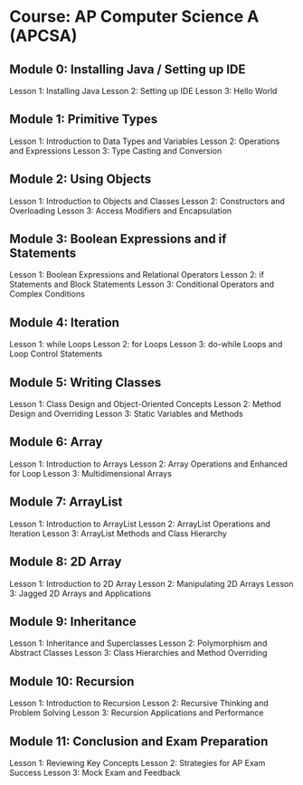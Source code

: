 # Course: AP Computer Science A (APCSA)

## Module 0: Installing Java / Setting up IDE

Lesson 1: Installing Java
Lesson 2: Setting up IDE
Lesson 3: Hello World

## Module 1: Primitive Types

Lesson 1: Introduction to Data Types and Variables
Lesson 2: Operations and Expressions
Lesson 3: Type Casting and Conversion

## Module 2: Using Objects

Lesson 1: Introduction to Objects and Classes
Lesson 2: Constructors and Overloading
Lesson 3: Access Modifiers and Encapsulation

## Module 3: Boolean Expressions and if Statements

Lesson 1: Boolean Expressions and Relational Operators
Lesson 2: if Statements and Block Statements
Lesson 3: Conditional Operators and Complex Conditions

## Module 4: Iteration

Lesson 1: while Loops
Lesson 2: for Loops
Lesson 3: do-while Loops and Loop Control Statements

## Module 5: Writing Classes

Lesson 1: Class Design and Object-Oriented Concepts
Lesson 2: Method Design and Overriding
Lesson 3: Static Variables and Methods

## Module 6: Array

Lesson 1: Introduction to Arrays
Lesson 2: Array Operations and Enhanced for Loop
Lesson 3: Multidimensional Arrays

## Module 7: ArrayList

Lesson 1: Introduction to ArrayList
Lesson 2: ArrayList Operations and Iteration
Lesson 3: ArrayList Methods and Class Hierarchy

## Module 8: 2D Array

Lesson 1: Introduction to 2D Array
Lesson 2: Manipulating 2D Arrays
Lesson 3: Jagged 2D Arrays and Applications

## Module 9: Inheritance

Lesson 1: Inheritance and Superclasses
Lesson 2: Polymorphism and Abstract Classes
Lesson 3: Class Hierarchies and Method Overriding

## Module 10: Recursion

Lesson 1: Introduction to Recursion
Lesson 2: Recursive Thinking and Problem Solving
Lesson 3: Recursion Applications and Performance

## Module 11: Conclusion and Exam Preparation

Lesson 1: Reviewing Key Concepts
Lesson 2: Strategies for AP Exam Success
Lesson 3: Mock Exam and Feedback
